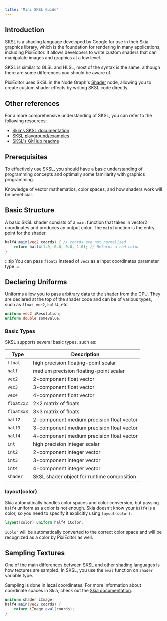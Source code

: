```yaml
---
title: 'Mini SKSL Guide'
---
```


## Introduction

SKSL is a shading language developed by Google for use in their Skia graphics library, which is the foundation for rendering in many applications, including PixiEditor. It allows developers to write custom shaders that can manipulate images and graphics at a low level.

SKSL is similar to GLSL and HLSL, most of the syntax is the same, although there are some differences you should be aware of.

PixiEditor uses SKSL in the Node Graph's [Shader](/docs/usage/node-graph/nodes/effects/shader) node, allowing you to create custom shader effects by writing SKSL code directly.

## Other references
For a more comprehensive understanding of SKSL, you can refer to the following resources:
- [Skia's SKSL documentation](https://skia.org/docs/user/sksl)
- [SKSL playground/examples](https://shaders.skia.org/)
- [SKSL's GitHub readme](https://github.com/google/skia/blob/main/src/sksl/README.md)

## Prerequisites

To effectively use SKSL, you should have a basic understanding of programming concepts and optimally some familiarity with graphics programming. 

Knowledge of vector mathematics, color spaces, and how shaders work will be beneficial.

## Basic Structure

A basic SKSL shader consists of a `main` function that takes in vector2 coordinates and produces an output color. The `main` function is the entry point for the shader.

```glsl
half4 main(vec2 coords) { // coords are not normalized
    return half4(1.0, 0.0, 0.0, 1.0); // Returns a red color
}
```

:::tip
You can pass `float2` instead of `vec2` as a input coordinates parameter type
:::

## Declaring Uniforms

Uniforms allow you to pass arbitrary data to the shader from the CPU. They are declared at the top of the shader code and can be of various types, such as `float`, `vec2`, `half4`, etc.

```glsl
uniform vec2 iResolution;
uniform double someValue;
```

### Basic Types
SKSL supports several basic types, such as:

| Type        | Description                                  |
|-------------|----------------------------------------------|
| `float`     | high precision floating-point scalar                 |
| `half`      | medium precision floating-point scalar                 |
| `vec2`      | 2-component float vector              |
| `vec3`      | 3-component float vector              |
| `vec4`      | 4-component float vector              |
| `float2x2`  | 2×2 matrix of floats                  |
| `float3x3`  | 3×3 matrix of floats                  |
| `half2`     | 2-component medium precision float vector              |
| `half3`     | 3-component medium precision float vector              |
| `half4`     | 4-component medium precision float vector              |
| `int`       | high precision integer scalar                        |
| `int2`      | 2-component integer vector                   |
| `int3`      | 3-component integer vector                   |
| `int4`      | 4-component integer vector                   |
| `shader`    | SkSL shader object for runtime composition   |


### layout(color)

Skia automatically handles color spaces and color conversion, but passing `half4` uniform as a color is not enough. Skia doesn't know your `half4` is a color, so you need to specify it explicitly using `layout(color)`.

```glsl
layout(color) uniform half4 iColor;
``` 

`iColor` will be automatically converted to the correct color space and will be recognized as a color by PixiEditor as well.

## Sampling Textures

One of the main differences between SKSL and other shading languages is how textures are sampled. In SKSL, you use the `eval` function on `shader` variable type.

Sampling is done in **local** coordinates. For more information about coordinate spaces in Skia, check out the [Skia documentation](https://skia.org/docs/user/coordinates).

```glsl
uniform shader iImage;
half4 main(vec2 coords) {
    return iImage.eval(coords);
}
```
